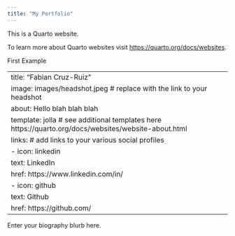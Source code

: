 ```yaml
---
title: "My Portfolio"
---
```


This is a Quarto website.

To learn more about Quarto websites visit <https://quarto.org/docs/websites>.

First Example

---
title: "Fabian Cruz-Ruiz"
image: images/headshot.jpeg # replace with the link to your headshot
about: Hello blah blah blah
  template: jolla # see additional templates here https://quarto.org/docs/websites/website-about.html
  links:  # add links to your various social profiles
    - icon: linkedin
      text: LinkedIn
      href: https://www.linkedin.com/in/<yourhandle>
    - icon: github
      text: Github
      href: https://github.com/<yourhandle>
---

Enter your biography blurb here.